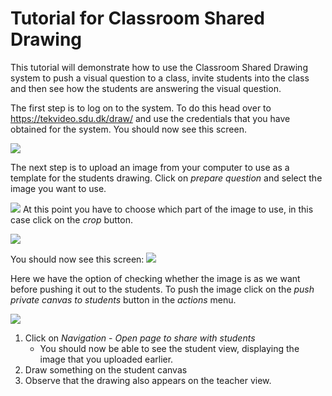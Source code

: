 # Tutorial for Classroom Shared Drawing {#tutorial}

This tutorial will demonstrate how to use the Classroom Shared Drawing
system to push a visual question to a class, invite students into the class 
and then see how the students are answering the visual question.

The first step is to log on to the system. 
To do this head over to <https://tekvideo.sdu.dk/draw/> and use the credentials
that you have obtained for the system.
You should now see this screen.

![](pic/tutorial/005_logged_in.png)

The next step is to upload an image from your computer to use as a template for 
the students drawing. Click on *prepare question* and select the image you want 
to use.

![](pic/tutorial/010_prepare_question.png)
At this point you have to choose which part of the image to use, 
in this case click on the *crop* button.

![](pic/tutorial/015_crop_image.png)

You should now see this screen:
![](pic/tutorial/020_ready_to_push.png)

Here we have the option of checking whether the image is as we want before 
pushing it out to the students.
To push the image click on the *push private canvas to students* button in the 
*actions* menu.

![](pic/tutorial/025_pushing.png)


1. Click on *Navigation* - *Open page to share with students*
    - You should now be able to see the student view, displaying the image that you uploaded earlier.
1. Draw something on the student canvas
1. Observe that the drawing also appears on the teacher view.


